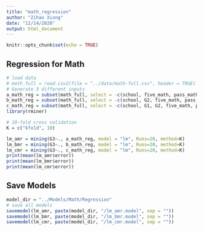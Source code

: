 ```yaml
---
title: "math_regression"
author: "Zihao Xiong"
date: "12/14/2020"
output: html_document
---
```


```r
knitr::opts_chunk$set(echo = TRUE)
```

## Regression for Math

```r
# load data
# math_full = read.csv2(file = "../data/math-full.csv", header = TRUE)
# Generate 3 different inputs
a_math_reg = subset(math_full, select = -c(school, five_math, pass_math)) 
b_math_reg = subset(math_full, select = -c(school, G2, five_math, pass_math)) 
c_math_reg = subset(math_full, select = -c(school, G1, G2, five_math, pass_math)) 
library(rminer)

# 10-fold cross validation 
K = c("kfold", 10)
```

```r
lm_amr = mining(G3~., a_math_reg, model = "lm", Runs=20, method=K)
lm_bmr = mining(G3~., b_math_reg, model = "lm", Runs=20, method=K)
lm_cmr = mining(G3~., c_math_reg, model = "lm", Runs=20, method=K)
print(mean(lm_amr$error))
print(mean(lm_bmr$error))
print(mean(lm_cmr$error))
```


## Save Models
```r
model_dir = "../Models/Math/Regression"
# save all models
savemodel(lm_amr, paste(model_dir, "/lm_amr.model", sep = ""))
savemodel(lm_bmr, paste(model_dir, "/lm_bmr.model", sep = ""))
savemodel(lm_cmr, paste(model_dir, "/lm_cmr.model", sep = ""))
```